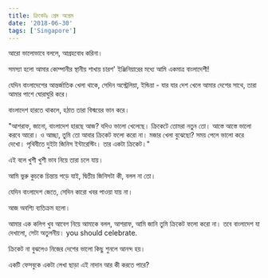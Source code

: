 ```yaml
---
title: ক্রিকেটঃ প্রেম অপ্রেম
date: '2018-06-30'
tags: ['Singapore']
---
```


আরো ভালোভাবে বললে, আগ্রহবোধ করিনা।

 

সমস্যা হলো আমার কোম্পানীর স্থানীয় শাখায় চারশ' ইঞ্জিনিয়ারের মধ্যে আমি একমাত্র বাংলাদেশী!

 

যেদিন বাংলাদেশের আন্তর্জাতিক খেলা থাকে, সেদিন অস্ট্রেলিয়া, ইন্ডিয়া - যার যার দেশ খেলে আমার দেশের সাথে, তারা আমার পাশে ঘোরাঘুরি করে।

 

বাংলাদেশ হারতে থাকলে, হঠাত তারা বিস্ময়ের ভান করে।

 

"আশরাফ, জানো, বাংলাদেশ হারছে আজ? যদিও ভালো খেলেছে। ক্রিকেটে তোমরা নতুন তো। আস্তে আস্তে ভালো করবে আরো। ও আচ্ছা, তুমি তো আবার ক্রিকেট ফলো করো না। মজার খেলা বুঝেছো? সময় পেলে ভালো করে দেখো। পৃথিবীতে দুইটা জিনিস ইন্টারেস্টিং। তার একটা ক্রিকেট।"

 

এই বলে খুশী খুশী ভাব নিয়ে তারা চলে যায়।

 

আমি ভুরু কুচকে চিন্তায় পড়ে যাই, দ্বিতীয় জিনিসটা কী, বলল না তো।

 

যেদিন বাংলাদেশ জেতে, সেদিন কারো খবর পাওয়া যায় না।

 

আজ অবশ্যি ব্যতিক্রম হলো।

 

আমার এক কলিগ খুব আবেগ নিয়ে আমাকে বলল, আশরাফ, আমি জানি তুমি ক্রিকেট ফলো করো না। তবে বাংলাদেশ যা দেখালো, সেটা অতুলনীয়। you should celebrate.

 

ক্রিকেট না বুঝলেও নিজের দেশের ভালো কিছু শুনলে আনন্দ হয়।

 

একটি ফেসবুকে একটা লেখা ছাড়া এই নাদান আর কী করতে পারে?